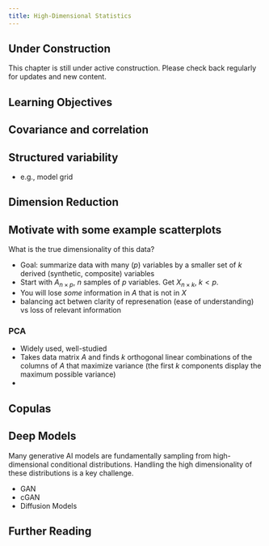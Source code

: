 ```yaml
---
title: High-Dimensional Statistics
---
```


::: {.callout-note}
## Under Construction
This chapter is still under active construction. Please check back regularly for updates and new content.
:::

::: {.callout-tip}
## Learning Objectives
:::

## Covariance and correlation

## Structured variability

- e.g., model grid

## Dimension Reduction

::: {.callout-note}
## Motivate with some example scatterplots

What is the true dimensionality of this data?
:::

- Goal: summarize data with many ($p$) variables by a smaller set of $k$ derived (synthetic, composite) variables
- Start with $A_{n \times p}$, $n$ samples of $p$ variables. Get $X_{n \times k}$, $k < p$.
- You will lose _some_ information in $A$ that is not in $X$
- balancing act betwen clarity of represenation (ease of understanding) vs loss of relevant information

### PCA

- Widely used, well-studied
- Takes data matrix $A$ and finds $k$ orthogonal linear combinations of the columns of $A$ that maximize variance (the first $k$ components display the maximum possible variance)
- 

## Copulas

## Deep Models

Many generative AI models are fundamentally sampling from high-dimensional conditional distributions.
Handling the high dimensionality of these distributions is a key challenge.

- GAN
- cGAN
- Diffusion Models

## Further Reading {.unnumbered}